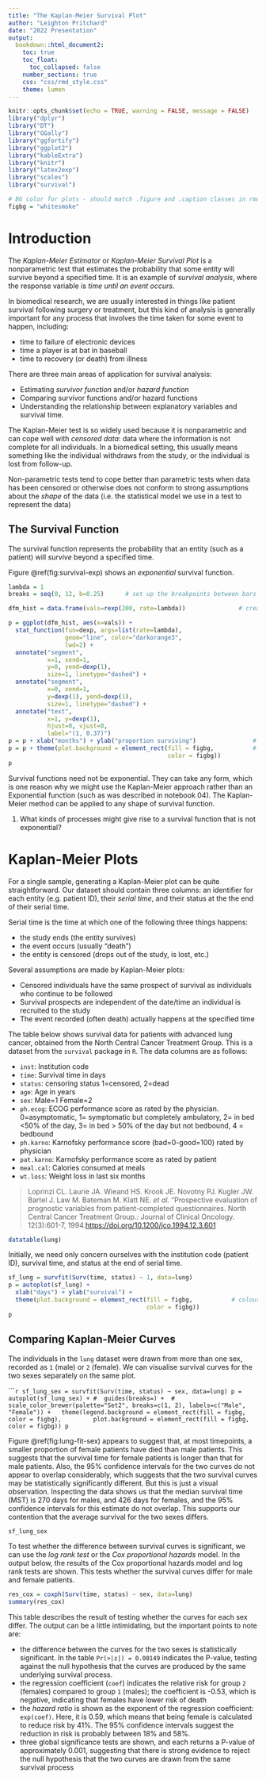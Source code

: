 ```yaml
---
title: "The Kaplan-Meier Survival Plot"
author: "Leighton Pritchard"
date: "2022 Presentation"
output: 
  bookdown::html_document2:
    toc: true
    toc_float:
      toc_collapsed: false
    number_sections: true
    css: "css/rmd_style.css"
    theme: lumen
---
```


```r
knitr::opts_chunk$set(echo = TRUE, warning = FALSE, message = FALSE)
library("dplyr")
library("DT")
library("GGally")
library("ggfortify")
library("ggplot2")
library("kableExtra")
library("knitr")
library("latex2exp")
library("scales")
library("survival")

# BG color for plots - should match .figure and .caption classes in rmd_style.css
figbg = "whitesmoke"
```

# Introduction

The *Kaplan-Meier Estimator* or *Kaplan-Meier Survival Plot* is a nonparametric test that estimates the probability that some entity will survive beyond a specified time. It is an example of *survival analysis*, where the response variable is *time until an event occurs*.

<div id="note">
In biomedical research, we are usually interested in things like patient survival following surgery or treatment, but this kind of analysis is generally important for any process that involves the time taken for some event to happen, including:

- time to failure of electronic devices
- time a player is at bat in baseball
- time to recovery (or death) from illness
</div>

There are three main areas of application for survival analysis:

- Estimating *survivor function* and/or *hazard function*
- Comparing survivor functions and/or hazard functions
- Understanding the relationship between explanatory variables and survival time.

The Kaplan-Meier test is so widely used because it is nonparametric and can cope well with *censored data*: data where the information is not complete for all individuals. In a biomedical setting, this usually means something like the individual withdraws from the study, or the individual is lost from follow-up.

<div id="note">
Non-parametric tests tend to cope better than parametric tests when data has been censored or otherwise does not conform to strong assumptions about the *shape* of the data (i.e. the statistical model we use in a test to represent the data)
</div>

## The Survival Function

The survival function represents the probability that an entity (such as a patient) will *survive* beyond a specified time.

Figure \@ref(fig:survival-exp) shows an *exponential* survival function.

```r
lambda = 1
breaks = seq(0, 12, b=0.25)      # set up the breakpoints between bars in the histogram

dfm_hist = data.frame(vals=rexp(200, rate=lambda))               # create a data frame

p = ggplot(dfm_hist, aes(x=vals)) + 
  stat_function(fun=dexp, args=list(rate=lambda), 
                geom="line", color="darkorange3",
                lwd=2) +
  annotate("segment", 
           x=1, xend=1,
           y=0, yend=dexp(1),
           size=1, linetype="dashed") +
  annotate("segment", 
           x=0, xend=1,
           y=dexp(1), yend=dexp(1),
           size=1, linetype="dashed") +
  annotate("text",
           x=1, y=dexp(1),
           hjust=0, vjust=0,
           label="(1, 0.37)")
p = p + xlab("months") + ylab("proportion surviving")                # add axis labels
p = p + theme(plot.background = element_rect(fill = figbg,           # colour background
                                             color = figbg))
p  
```

<div id="note">
Survival functions need not be exponential. They can take any form, which is one reason why we might use the Kaplan-Meier approach rather than an Exponential function (such as was described in notebook 04). The Kaplan-Meier method can be applied to any shape of survival function.
</div>

<div id="questions">
1. What kinds of processes might give rise to a survival function that is not exponential?
</div>

# Kaplan-Meier Plots

For a single sample, generating a Kaplan-Meier plot can be quite straightforward. Our dataset should contain three columns: an identifier for each entity (e.g. patient ID), their *serial time*, and their status at the the end of their serial time.

Serial time is the time at which one of the following three things happens:

- the study ends (the entity survives)
- the event occurs (usually "death")
- the entity is censored (drops out of the study, is lost, etc.)

<div id="warning">
Several assumptions are made by Kaplan-Meier plots:

- Censored individuals have the same prospect of survival as individuals who continue to be followed
- Survival prospects are independent of the date/time an individual is recruited to the study
- The event recorded (often death) actually happens at the specified time
</div>

The table below shows survival data for patients with advanced lung cancer, obtained from the North Central Cancer Treatment Group. This is a dataset from the `survival` package in `R`. The data columns are as follows:

- `inst`:	Institution code
- `time`:	Survival time in days
- `status`:	censoring status 1=censored, 2=dead
- `age`:	Age in years
- `sex`:	Male=1 Female=2
- `ph.ecog`:	ECOG performance score as rated by the physician. 0=asymptomatic, 1= symptomatic but completely ambulatory, 2= in bed <50% of the day, 3= in bed > 50% of the day but not bedbound, 4 = bedbound
- `ph.karno`:	Karnofsky performance score (bad=0-good=100) rated by physician
- `pat.karno`:	Karnofsky performance score as rated by patient
- `meal.cal`:	Calories consumed at meals
- `wt.loss`:	Weight loss in last six months

> Loprinzi CL. Laurie JA. Wieand HS. Krook JE. Novotny PJ. Kugler JW. Bartel J. Law M. Bateman M. Klatt NE. *et al.* "Prospective evaluation of prognostic variables from patient-completed questionnaires. North Central Cancer Treatment Group.: Journal of Clinical Oncology. 12(3):601-7, 1994.[https://doi.org/10.1200/jco.1994.12.3.601](https://doi.org/10.1200/jco.1994.12.3.601)

```r
datatable(lung)
```

Initially, we need only concern ourselves with the institution code (patient ID), survival time, and status at the end of serial time.

```r
sf_lung = survfit(Surv(time, status) ~ 1, data=lung)
p = autoplot(sf_lung) +
  xlab("days") + ylab("survival") +
  theme(plot.background = element_rect(fill = figbg,           # colour background
                                       color = figbg))
p
```

## Comparing Kaplan-Meier Curves

The individuals in the `lung` dataset were drawn from more than one sex, recorded as `1` (male) or `2` (female). We can visualise survival curves for the two sexes separately on the same plot.

``````r
sf_lung_sex = survfit(Surv(time, status) ~ sex, data=lung)
p = autoplot(sf_lung_sex) +
#  guides(breaks=) + 
#  scale_color_brewer(palette="Set2", breaks=c(1, 2), labels=c("Male", "Female")) +
  theme(legend.background = element_rect(fill = figbg, color = figbg),
        plot.background = element_rect(fill = figbg, color = figbg))
p
```

Figure \@ref(fig:lung-fit-sex) appears to suggest that, at most timepoints, a smaller proportion of female patients have died than male patients. This suggests that the survival time for female patients is longer than that for male patients. Also, the 95% confidence intervals for the two curves do not appear to overlap considerably, which suggests that the two survival curves may be statistically significantly different. But this is just a visual observation. Inspecting the data shows us that the median survival time (MST) is 270 days for males, and 426 days for females, and the 95% confidence intervals for this estimate do not overlap. This supports our contention that the average survival for the two sexes differs.

```r
sf_lung_sex
```

To test whether the difference between survival curves is significant, we can use the *log rank test* or the *Cox proportional hazards* model. In the output below, the results of the Cox proportional hazards model and log rank tests are shown. This tests whether the survival curves differ for male and female patients.

```r
res_cox = coxph(Surv(time, status) ~ sex, data=lung)
summary(res_cox)
```

This table describes the result of testing whether the curves for each sex differ. The output can be a little intimidating, but the important points to note are:

- the difference between the curves for the two sexes is statistically significant. In the table `Pr(>|z|) = 0.00149` indicates the P-value, testing against the null hypothesis that the curves are produced by the same underlying survival process.
- the regression coefficient (`coef`) indicates the relative risk for group `2` (females) compared to group `1` (males); the coefficient is -0.53, which is negative, indicating that females have lower risk of death
- the *hazard ratio* is shown as the exponent of the regression coefficient: `exp(coef)`. Here, it is 0.59, which means that being female is calculated to reduce risk by 41%. The 95% confidence intervals suggest the reduction in risk is probably between 18% and 58%.
- three global significance tests are shown, and each returns a P-value of approximately 0.001, suggesting that there is strong evidence to reject the null hypothesis that the two curves are drawn from the same survival process